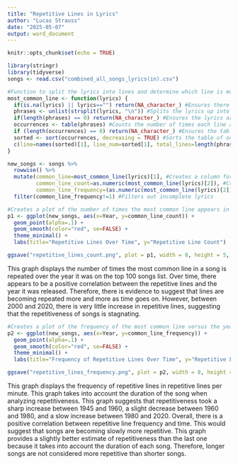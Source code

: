 ```yaml
---
title: "Repetitive Lines in Lyrics"
author: "Lucas Strauss"
date: "2025-05-07"
output: word_document
---
```


```r
knitr::opts_chunk$set(echo = TRUE)
```

```r
library(stringr)
library(tidyverse)
songs <- read.csv("combined_all_songs_lyrics(in).csv")

#Function to split the lyrics into lines and determine which line is most common. Returns a vector of the most common line, the number of occurences, and the total number of lines in the lyrics.
most_common_line <- function(lyrics) {
  if(is.na(lyrics) || lyrics=="") return(NA_character_) #Ensures there are lyrics for the song in the csv file
  phrases <- unlist(strsplit(lyrics, "\n")) #Splits the lyrics up into individual lines
  if(length(phrases) == 0) return(NA_character_) #Ensures the lyrics are split up by line
  occurrences <- table(phrases) #Counts the number of times each line appears
  if (length(occurrences) == 0) return(NA_character_) #Ensures the table function runs correctly on the lyrics
  sorted <- sort(occurrences, decreasing = TRUE) #Sorts the table of occurences from most to least common
  c(line=names(sorted)[1], line_num=sorted[1], total_lines=length(phrases)) #Returns a vector of the most common line, the number of occurences, and the total number of lines in the lyrics
}
```

```r
new_songs <- songs %>%
  rowwise() %>%
  mutate(common_line=most_common_line(lyrics)[1], #Creates a column for the most common line in each song
         common_line_count=as.numeric(most_common_line(lyrics)[2]), #Creates a column for the number of times the line appears in the song
         common_line_frequency=(as.numeric(most_common_line(lyrics)[2]))/duration_sec*60) %>% #Creates a column for the number of times a line appears divided by the total duration of the song
  filter(common_line_frequency!=1) #Filters out incomplete lyrics
```

```r
#Creates a plot of the number of times the most common line appears in a song versus the year the song was released
p1 <- ggplot(new_songs, aes(x=Year, y=common_line_count)) +
  geom_point(alpha=.1) +
  geom_smooth(color="red", se=FALSE) +
  theme_minimal() +
  labs(title="Repetitive Lines Over Time", y="Repetitive Line Count")

ggsave("repetitive_lines_count.png", plot = p1, width = 8, height = 5, dpi = 300, bg = "white")
```
This graph displays the number of times the most common line in a song is repeated over the year it was on the top 100 songs list. Over time, there appears to be a positive correlation between the repetitive lines and the year it was released. Therefore, there is evidence to suggest that lines are becoming repeated more and more as time goes on. However, between 2000 and 2020, there is very little increase in repetitive lines, suggesting that the repetitiveness of songs is stagnating.

```r
#Creates a plot of the frequency of the most common line versus the year the song was released
p2 <- ggplot(new_songs, aes(x=Year, y=common_line_frequency)) +
  geom_point(alpha=.1) +
  geom_smooth(color="red", se=FALSE) +
  theme_minimal() +
  labs(title="Frequency of Repetitive Lines Over Time", y="Repetitive Line Frequency (lines/min)")

ggsave("repetitive_lines_frequency.png", plot = p2, width = 8, height = 5, dpi = 300, bg = "white")
```
This graph displays the frequency of repetitive lines in repetitive lines per minute. This graph takes into account the duration of the song when analyzing repetitiveness. This graph suggests that repetitiveness took a sharp increase between 1945 and 1960, a slight decrease between 1960 and 1980, and a slow increase between 1980 and 2020. Overall, there is a positive correlation between repetitive line frequency and time. This would suggest that songs are becoming slowly more repetitive. This graph provides a slightly better estimate of repetitiveness than the last one because it takes into account the duration of each song. Therefore, longer songs are not considered more repetitive than shorter songs.
